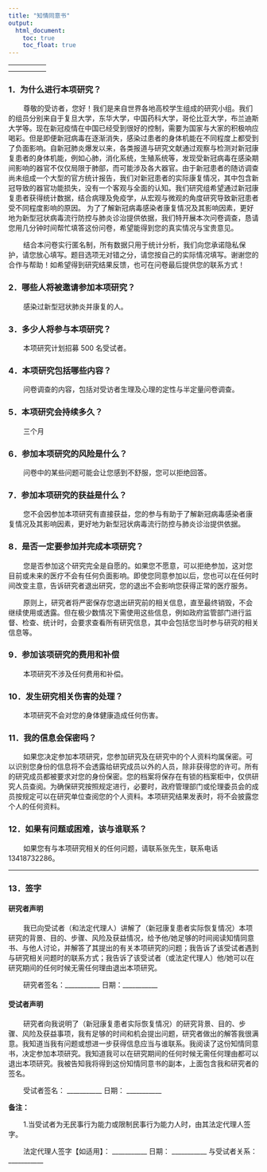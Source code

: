 ```yaml
---
title: "知情同意书"
output: 
  html_document:
    toc: true
    toc_float: true
---
```


----------
<p style="text-indent: 30px">我们将要开展一项研究“新冠康复患者实际恢复情况”，您的具体情况符合本项研究的入组条件，因此，我们邀请您参加本项研究。本知情同意书将向您介绍本项研究的目的、步骤、获益和风险等，请仔细阅读后决定是否参加。当研究者向您说明和讨论知情同意书时，您可以随时提问并要求他/她向您解释您不明白的地方。您可以与家人、朋友以及您的经治大夫讨论之后再做决定。</p>

<p style="text-indent: 30px">本项研究的项目负责人是 《知情同意书》撰写方。</p>

----------

### 1．为什么进行本项研究？
<p style="text-indent: 30px">尊敬的受访者，您好！我们是来自世界各地高校学生组成的研究小组。我们的组员分别来自于复旦大学，东华大学，中国药科大学，哥伦比亚大学，布兰迪斯大学等。现在新冠疫情在中国已经受到很好的控制，需要为国家与大家的积极响应喝彩。但是即便新冠病毒在逐渐消失，感染过患者的身体机能在不同程度上都受到了负面影响。自新冠肺炎爆发以来，各类报道与研究文献通过观察与检测对新冠康复患者的身体机能，例如心肺，消化系统，生殖系统等，发现受新冠病毒在感染期间影响的器官不仅仅局限于肺部，而可能涉及各大器官。由于新冠患者的随访调查尚未组成一个大型的官方统计报告，我们对新冠患者的实际康复情况，其中包含新冠导致的器官功能损失，没有一个客观与全面的认知。我们研究组希望通过新冠康复患者获得统计数据，结合病理及免疫学，从宏观与微观的角度研究导致新冠患者受不同程度影响的原因。 为了了解新冠病毒感染者康复情况及其影响因素，更好地为新型冠状病毒流行防控与肺炎诊治提供依据，我们特开展本次问卷调查，恳请您用几分钟时间帮忙填答这份问卷，希望能得到您的真实情况与宝贵意见。
<p style="text-indent: 30px">结合本问卷实行匿名制，所有数据只用于统计分析，我们向您承诺隐私保护，请您放心填写。题目选项无对错之分，请您按自己的实际情况填写。谢谢您的合作与帮助！如希望得到研究结果反馈，也可在问卷最后提供您的联系方式！</p>

### 2．哪些人将被邀请参加本项研究？
<p style="text-indent: 30px">感染过新型冠状肺炎并康复的人。</p>

### 3．多少人将参与本项研究？
<p style="text-indent: 30px">本项研究计划招募   500  名受试者。</p>

### 4．本项研究包括哪些内容？
<p style="text-indent: 30px">问卷调查的内容，包括对受访者生理及心理的定性与半定量问卷调查。</p>

### 5．本项研究会持续多久？
<p style="text-indent: 30px">三个月 </p>

### 6．参加本项研究的风险是什么？
<p style="text-indent: 30px">问卷中的某些问题可能会让您感到不舒服，您可以拒绝回答。</p>

### 7．参加本项研究的获益是什么？
<p style="text-indent: 30px">您不会因参加本项研究有直接获益，您的参与有助于了解新冠病毒感染者康复情况及其影响因素，更好地为新型冠状病毒流行防控与肺炎诊治提供依据。</p>

### 8．是否一定要参加并完成本项研究？
<p style="text-indent: 30px">您是否参加这个研究完全是自愿的。如果您不愿意，可以拒绝参加，这对您目前或未来的医疗不会有任何负面影响。即使您同意参加以后，您也可以在任何时间改变主意，告诉研究者退出研究，您的退出不会影响您获得正常的医疗服务。</p>

<p style="text-indent: 30px">原则上，研究者将严密保存您退出研究前的相关信息，直至最终销毁，不会继续使用或透露。但在极少数情况下需使用这些信息，例如政府监管部门进行监督、检查、统计时，会要求查看所有研究信息，其中会包括您当时参与研究的相关信息等。</p>

### 9．参加该项研究的费用和补偿
<p style="text-indent: 30px"> 本项研究不涉及任何费用和补偿。</p>

### 10．发生研究相关伤害的处理？
<p style="text-indent: 30px"> 本项研究不会对您的身体健康造成任何伤害。</p>

### 11．我的信息会保密吗？
<p style="text-indent: 30px">如果您决定参加本项研究，您参加研究及在研究中的个人资料均属保密。可以识别您身份的信息将不会透露给研究成员以外的人员，除非获得您的许可。所有的研究成员都被要求对您的身份保密。您的档案将保存在有锁的档案柜中，仅供研究人员查阅。为确保研究按照规定进行，必要时，政府管理部门或伦理委员会的成员按规定可以在研究单位查阅您的个人资料。本项研究结果发表时，将不会披露您个人的任何资料。</p>

### 12．如果有问题或困难，该与谁联系？
<p style="text-indent: 30px">如果您有与本项研究相关的任何问题，请联系张先生，联系电话13418732286。</p>

----------

### 13．签字    

#### 研究者声明
<p style="text-indent: 30px">我已向受试者（和法定代理人）讲解了（新冠康复患者实际恢复情况）本项研究的背景、目的、步骤、风险及获益情况，给予他/她足够的时间阅读知情同意书、与他人讨论，并解答了其提出的有关本项研究的问题；我告诉了该受试者遇到与研究相关问题时的联系方式；我告诉了该受试者（或法定代理人）他/她可以在研究期间的任何时候无需任何理由退出本项研究。</p>
 
<p style="text-indent: 30px"> 研究者签名：___________            日期：___________ </p>

#### 受试者声明
<p style="text-indent: 30px">研究者向我说明了（新冠康复患者实际恢复情况）的研究背景、目的、步骤、风险及获益事项，我有足够的时间和机会提出问题，研究者做出的解答我很满意。我知道当我有问题或想进一步获得信息应当与谁联系。我阅读了这份知情同意书，决定参加本项研究。我知道我可以在研究期间的任何时候无需任何理由都可以退出本项研究。我被告知我将得到这份知情同意书的副本，上面包含我和研究者的签名。</p>

<p style="text-indent: 30px"> 受试者签名： ___________           日期： ___________ </p>


 **备注：**
 
 <p style="text-indent: 30px">1.当受试者为无民事行为能力或限制民事行为能力人时，由其法定代理人签字。</p>
 <p style="text-indent: 30px">法定代理人签字【如适用】： ___________      日期： ___________   与受试者关系： ___________ </p>
